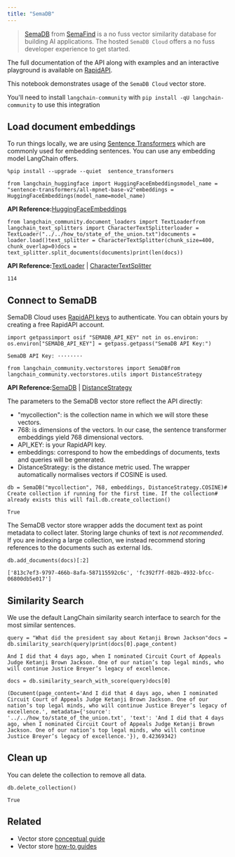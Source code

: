 ```yaml
---
title: "SemaDB"
---
```


> [SemaDB](https://www.semafind.com/products/semadb) from [SemaFind](https://www.semafind.com) is a no fuss vector similarity database for building AI applications. The hosted `SemaDB Cloud` offers a no fuss developer experience to get started.

The full documentation of the API along with examples and an interactive playground is available on [RapidAPI](https://rapidapi.com/semafind-semadb/api/semadb).

This notebook demonstrates usage of the `SemaDB Cloud` vector store.

You'll need to install `langchain-community` with `pip install -qU langchain-community` to use this integration

## Load document embeddings

To run things locally, we are using [Sentence Transformers](https://www.sbert.net/) which are commonly used for embedding sentences. You can use any embedding model LangChain offers.

```
%pip install --upgrade --quiet  sentence_transformers
```

```
from langchain_huggingface import HuggingFaceEmbeddingsmodel_name = "sentence-transformers/all-mpnet-base-v2"embeddings = HuggingFaceEmbeddings(model_name=model_name)
```

**API Reference:**[HuggingFaceEmbeddings](https://python.langchain.com/api_reference/huggingface/embeddings/langchain_huggingface.embeddings.huggingface.HuggingFaceEmbeddings.html)

```
from langchain_community.document_loaders import TextLoaderfrom langchain_text_splitters import CharacterTextSplitterloader = TextLoader("../../how_to/state_of_the_union.txt")documents = loader.load()text_splitter = CharacterTextSplitter(chunk_size=400, chunk_overlap=0)docs = text_splitter.split_documents(documents)print(len(docs))
```

**API Reference:**[TextLoader](https://python.langchain.com/api_reference/community/document_loaders/langchain_community.document_loaders.text.TextLoader.html) | [CharacterTextSplitter](https://python.langchain.com/api_reference/text_splitters/character/langchain_text_splitters.character.CharacterTextSplitter.html)

```
114
```

## Connect to SemaDB

SemaDB Cloud uses [RapidAPI keys](https://rapidapi.com/semafind-semadb/api/semadb) to authenticate. You can obtain yours by creating a free RapidAPI account.

```
import getpassimport osif "SEMADB_API_KEY" not in os.environ:    os.environ["SEMADB_API_KEY"] = getpass.getpass("SemaDB API Key:")
```

```
SemaDB API Key: ········
```

```
from langchain_community.vectorstores import SemaDBfrom langchain_community.vectorstores.utils import DistanceStrategy
```

**API Reference:**[SemaDB](https://python.langchain.com/api_reference/community/vectorstores/langchain_community.vectorstores.semadb.SemaDB.html) | [DistanceStrategy](https://python.langchain.com/api_reference/community/vectorstores/langchain_community.vectorstores.utils.DistanceStrategy.html)

The parameters to the SemaDB vector store reflect the API directly:

* "mycollection": is the collection name in which we will store these vectors.
* 768: is dimensions of the vectors. In our case, the sentence transformer embeddings yield 768 dimensional vectors.
* API\_KEY: is your RapidAPI key.
* embeddings: correspond to how the embeddings of documents, texts and queries will be generated.
* DistanceStrategy: is the distance metric used. The wrapper automatically normalises vectors if COSINE is used.

```
db = SemaDB("mycollection", 768, embeddings, DistanceStrategy.COSINE)# Create collection if running for the first time. If the collection# already exists this will fail.db.create_collection()
```

```
True
```

The SemaDB vector store wrapper adds the document text as point metadata to collect later. Storing large chunks of text is *not recommended*. If you are indexing a large collection, we instead recommend storing references to the documents such as external Ids.

```
db.add_documents(docs)[:2]
```

```
['813c7ef3-9797-466b-8afa-587115592c6c', 'fc392f7f-082b-4932-bfcc-06800db5e017']
```

## Similarity Search

We use the default LangChain similarity search interface to search for the most similar sentences.

```
query = "What did the president say about Ketanji Brown Jackson"docs = db.similarity_search(query)print(docs[0].page_content)
```

```
And I did that 4 days ago, when I nominated Circuit Court of Appeals Judge Ketanji Brown Jackson. One of our nation’s top legal minds, who will continue Justice Breyer’s legacy of excellence.
```

```
docs = db.similarity_search_with_score(query)docs[0]
```

```
(Document(page_content='And I did that 4 days ago, when I nominated Circuit Court of Appeals Judge Ketanji Brown Jackson. One of our nation’s top legal minds, who will continue Justice Breyer’s legacy of excellence.', metadata={'source': '../../how_to/state_of_the_union.txt', 'text': 'And I did that 4 days ago, when I nominated Circuit Court of Appeals Judge Ketanji Brown Jackson. One of our nation’s top legal minds, who will continue Justice Breyer’s legacy of excellence.'}), 0.42369342)
```

## Clean up

You can delete the collection to remove all data.

```
db.delete_collection()
```

```
True
```

## Related

* Vector store [conceptual guide](/oss/concepts/vectorstores)
* Vector store [how-to guides](/oss/how_to/#vector-stores)
